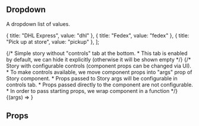 

<Meta title="Components/Dropdown" />

## Dropdown

A dropdown list of values.

  { title: "DHL Express", value: "dhl" },
  { title: "Fedex", value: "fedex" },
  { title: "Pick up at store", value: "pickup" },
];

<Canvas>
  {/* Simple story without "controls" tab at the bottom.
   * This tab is enabled by default, we can hide it explicitly (otherwise it will be shown empty */}
  <Story name="Default" parameters={{ controls: { disable: true } }}>
    <Dropdown options={options} />
  </Story>
  {/* Story with configurable controls (component props can be changed via UI).
   * To make controls available, we move component props into "args" prop of Story component.
   * Props passed to Story args will be configurable in controls tab.
   * Props passed directly to the component are not configurable.
   * In order to pass starting props, we wrap component in a function */}
  <Story
    name="With default text"
    args={{ defaultValue: "Select delivery...", options: options }}>
    {(args) => <Dropdown {...args} />}
  </Story>
</Canvas>


## Props

<ArgsTable of={Dropdown} />
